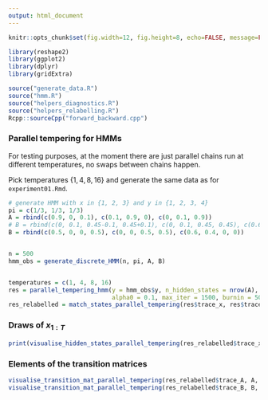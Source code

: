 ```yaml
---
output: html_document
---
```


\newcommand{\boldA}{\mathbf{A}}
\newcommand{\boldB}{\mathbf{B}}
\newcommand{\boldpi}{\boldsymbol{\pi}}

```r
knitr::opts_chunk$set(fig.width=12, fig.height=8, echo=FALSE, message=FALSE, warnings=FALSE, eval=TRUE)
```

```r
library(reshape2)
library(ggplot2)
library(dplyr)
library(gridExtra)

source("generate_data.R")
source("hmm.R")
source("helpers_diagnostics.R")
source("helpers_relabelling.R")
Rcpp::sourceCpp("forward_backward.cpp")
```

### Parallel tempering for HMMs

For testing purposes, at the moment there are just parallel chains run at different temperatures, no swaps between chains happen. 

Pick temperatures $\{1, 4, 8, 16\}$ and generate the same data as for `experiment01.Rmd`. 

```r
# generate HMM with x in {1, 2, 3} and y in {1, 2, 3, 4}
pi = c(1/3, 1/3, 1/3)
A = rbind(c(0.9, 0, 0.1), c(0.1, 0.9, 0), c(0, 0.1, 0.9))
# B = rbind(c(0, 0.1, 0.45-0.1, 0.45+0.1), c(0, 0.1, 0.45, 0.45), c(0.6, 0.3, 0.1, 0))
B = rbind(c(0.5, 0, 0, 0.5), c(0, 0, 0.5, 0.5), c(0.6, 0.4, 0, 0))


n = 500
hmm_obs = generate_discrete_HMM(n, pi, A, B)


temperatures = c(1, 4, 8, 16)
res = parallel_tempering_hmm(y = hmm_obs$y, n_hidden_states = nrow(A), temperatures = temperatures, 
                             alpha0 = 0.1, max_iter = 1500, burnin = 500)
res_relabelled = match_states_parallel_tempering(res$trace_x, res$trace_A, res$trace_B, true_x = hmm_obs$x, k = nrow(A))

```

### Draws of $x_{1:T}$

```r
print(visualise_hidden_states_parallel_tempering(res_relabelled$trace_x, hmm_obs$x, temperatures, n_display = 100))

```

### Elements of the transition matrices

```r
visualise_transition_mat_parallel_tempering(res_relabelled$trace_A, A, temperatures)
visualise_transition_mat_parallel_tempering(res_relabelled$trace_B, B, temperatures)
```

